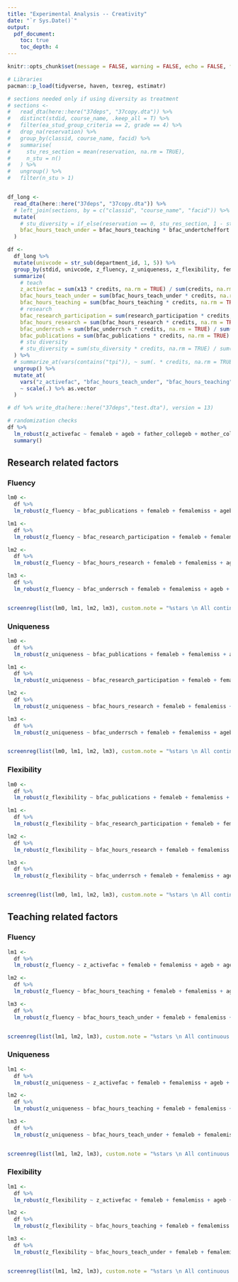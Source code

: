 ```yaml
---
title: "Experimental Analysis -- Creativity"
date: "`r Sys.Date()`"
output: 
  pdf_document:
    toc: true
    toc_depth: 4
---
```


```r
knitr::opts_chunk$set(message = FALSE, warning = FALSE, echo = FALSE, fig.retina = 4)
```


```r
# Libraries
pacman::p_load(tidyverse, haven, texreg, estimatr)

# sections needed only if using diversity as treatment
# sections <-
#   read_dta(here::here("37deps", "37copy.dta")) %>% 
#   distinct(stdid, course_name, .keep_all = T) %>% 
#   filter(ea_stud_group_criteria == 2, grade == 4) %>% 
#   drop_na(reservation) %>% 
#   group_by(classid, course_name, facid) %>% 
#   summarise(
#     stu_res_section = mean(reservation, na.rm = TRUE),
#     n_stu = n()
#   ) %>%
#   ungroup() %>% 
#   filter(n_stu > 1)


df_long <- 
  read_dta(here::here("37deps", "37copy.dta")) %>% 
  # left_join(sections, by = c("classid", "course_name", "facid")) %>% 
  mutate(
    # stu_diversity = if_else(reservation == 0, stu_res_section, 1 - stu_res_section),
    bfac_hours_teach_under = bfac_hours_teaching * bfac_undertcheffort
  )

df <-
  df_long %>% 
  mutate(univcode = str_sub(department_id, 1, 5)) %>% 
  group_by(stdid, univcode, z_fluency, z_uniqueness, z_flexibility, femaleb, femalemiss, ageb, agemiss, father_collegeb, father_collegemiss, mother_collegeb, mother_collegemiss, sesb, sesmiss, b_i_jeemain_scoreb, b_i_jeemain_scoremiss, b_i_jeemain_score_mathb, b_i_jeemain_score_mathmiss, b_i_jeemain_score_physb, b_i_jeemain_score_physmiss, reservation, classid, department_id, grade) %>% 
  summarize(
    # teach
    z_activefac = sum(x13 * credits, na.rm = TRUE) / sum(credits, na.rm = TRUE), # change as needed
    bfac_hours_teach_under = sum(bfac_hours_teach_under * credits, na.rm = TRUE) / sum(credits, na.rm = TRUE),
    bfac_hours_teaching = sum(bfac_hours_teaching * credits, na.rm = TRUE) / sum(credits, na.rm = TRUE),
    # research
    bfac_research_participation = sum(research_participation * credits, na.rm = TRUE) / sum(credits, na.rm = TRUE),
    bfac_hours_research = sum(bfac_hours_research * credits, na.rm = TRUE) / sum(credits, na.rm = TRUE),
    bfac_underrsch = sum(bfac_underrsch * credits, na.rm = TRUE) / sum(credits, na.rm = TRUE),
    bfac_publications = sum(bfac_publications * credits, na.rm = TRUE) / sum(credits, na.rm = TRUE),
    # stu diversity
    # stu_diversity = sum(stu_diversity * credits, na.rm = TRUE) / sum(credits, na.rm = TRUE)
  ) %>%
  # summarize_at(vars(contains("tpi")), ~ sum(. * credits, na.rm = TRUE) / sum(credits, na.rm = TRUE)) %>%
  ungroup() %>%
  mutate_at(
    vars("z_activefac", "bfac_hours_teach_under", "bfac_hours_teaching", "bfac_research_participation", "bfac_hours_research", "bfac_underrsch", "bfac_publications", contains("score")),
    ~ scale(.) %>% as.vector
  )

# df %>% write_dta(here::here("37deps","test.dta"), version = 13)
```



```r
# randomization checks
df %>%
  lm_robust(z_activefac ~ femaleb + ageb + father_collegeb + mother_collegeb + sesb + b_i_jeemain_score_mathb + b_i_jeemain_score_physb, se_type = "stata", clusters = classid, fixed_effects = ~ classid,  data = .) %>% 
  summary()
```


\newpage

## Research related factors

### Fluency

```r
lm0 <-
  df %>% 
  lm_robust(z_fluency ~ bfac_publications + femaleb + femalemiss + ageb + agemiss + father_collegeb + father_collegemiss + mother_collegeb + mother_collegemiss + sesb + sesmiss + b_i_jeemain_score_mathb + b_i_jeemain_score_mathmiss + b_i_jeemain_score_physb + b_i_jeemain_score_physmiss, se_type = "stata", clusters = classid, fixed_effects = ~ classid, data = .)

lm1 <-
  df %>% 
  lm_robust(z_fluency ~ bfac_research_participation + femaleb + femalemiss + ageb + agemiss + father_collegeb + father_collegemiss + mother_collegeb + mother_collegemiss + sesb + sesmiss + b_i_jeemain_score_mathb + b_i_jeemain_score_mathmiss + b_i_jeemain_score_physb + b_i_jeemain_score_physmiss, se_type = "stata", clusters = classid, fixed_effects = ~ classid,  data = .)

lm2 <-
  df %>% 
  lm_robust(z_fluency ~ bfac_hours_research + femaleb + femalemiss + ageb + agemiss + father_collegeb + father_collegemiss + mother_collegeb + mother_collegemiss + sesb + sesmiss + b_i_jeemain_score_mathb + b_i_jeemain_score_mathmiss + b_i_jeemain_score_physb + b_i_jeemain_score_physmiss, se_type = "stata", clusters = classid, fixed_effects = ~ classid,  data = .)

lm3 <-
  df %>% 
  lm_robust(z_fluency ~ bfac_underrsch + femaleb + femalemiss + ageb + agemiss + father_collegeb + father_collegemiss + mother_collegeb + mother_collegemiss + sesb + sesmiss + b_i_jeemain_score_mathb + b_i_jeemain_score_mathmiss + b_i_jeemain_score_physb + b_i_jeemain_score_physmiss, se_type = "stata", clusters = classid, fixed_effects = ~ classid,  data = .)


screenreg(list(lm0, lm1, lm2, lm3), custom.note = "%stars \n All continuous variables are standardized. \n All models control for student background characteristics and department fixed effects. \n Standard errors clustered at department level.", omit.coef = "(female)|(college)|(ses)|(age)|(score)", include.ci = FALSE, stars = c(0.01, 0.05, 0.1))
```

\newpage

### Uniqueness

```r
lm0 <-
  df %>% 
  lm_robust(z_uniqueness ~ bfac_publications + femaleb + femalemiss + ageb + agemiss + father_collegeb + father_collegemiss + mother_collegeb + mother_collegemiss + sesb + sesmiss + b_i_jeemain_score_mathb + b_i_jeemain_score_mathmiss + b_i_jeemain_score_physb + b_i_jeemain_score_physmiss, se_type = "stata", clusters = classid, fixed_effects = ~ classid,  data = .)

lm1 <-
  df %>% 
  lm_robust(z_uniqueness ~ bfac_research_participation + femaleb + femalemiss + ageb + agemiss + father_collegeb + father_collegemiss + mother_collegeb + mother_collegemiss + sesb + sesmiss + b_i_jeemain_score_mathb + b_i_jeemain_score_mathmiss + b_i_jeemain_score_physb + b_i_jeemain_score_physmiss, se_type = "stata", clusters = classid, fixed_effects = ~ classid,  data = .)

lm2 <-
  df %>% 
  lm_robust(z_uniqueness ~ bfac_hours_research + femaleb + femalemiss + ageb + agemiss + father_collegeb + father_collegemiss + mother_collegeb + mother_collegemiss + sesb + sesmiss + b_i_jeemain_score_mathb + b_i_jeemain_score_mathmiss + b_i_jeemain_score_physb + b_i_jeemain_score_physmiss, se_type = "stata", clusters = classid, fixed_effects = ~ classid,  data = .)

lm3 <-
  df %>% 
  lm_robust(z_uniqueness ~ bfac_underrsch + femaleb + femalemiss + ageb + agemiss + father_collegeb + father_collegemiss + mother_collegeb + mother_collegemiss + sesb + sesmiss + b_i_jeemain_score_mathb + b_i_jeemain_score_mathmiss + b_i_jeemain_score_physb + b_i_jeemain_score_physmiss, se_type = "stata", clusters = classid, fixed_effects = ~ classid,  data = .)


screenreg(list(lm0, lm1, lm2, lm3), custom.note = "%stars \n All continuous variables are standardized. \n All models control for student background characteristics and department fixed effects. \n Standard errors clustered at department level.", omit.coef = "(female)|(college)|(ses)|(age)|(score)", include.ci = FALSE, stars = c(0.01, 0.05, 0.1))
```

\newpage

### Flexibility

```r
lm0 <-
  df %>% 
  lm_robust(z_flexibility ~ bfac_publications + femaleb + femalemiss + ageb + agemiss + father_collegeb + father_collegemiss + mother_collegeb + mother_collegemiss + sesb + sesmiss + b_i_jeemain_score_mathb + b_i_jeemain_score_mathmiss + b_i_jeemain_score_physb + b_i_jeemain_score_physmiss, se_type = "stata", clusters = classid, fixed_effects = ~ classid,  data = .)

lm1 <-
  df %>% 
  lm_robust(z_flexibility ~ bfac_research_participation + femaleb + femalemiss + ageb + agemiss + father_collegeb + father_collegemiss + mother_collegeb + mother_collegemiss + sesb + sesmiss + b_i_jeemain_score_mathb + b_i_jeemain_score_mathmiss + b_i_jeemain_score_physb + b_i_jeemain_score_physmiss, se_type = "stata", clusters = classid, fixed_effects = ~ classid,  data = .)

lm2 <-
  df %>% 
  lm_robust(z_flexibility ~ bfac_hours_research + femaleb + femalemiss + ageb + agemiss + father_collegeb + father_collegemiss + mother_collegeb + mother_collegemiss + sesb + sesmiss + b_i_jeemain_score_mathb + b_i_jeemain_score_mathmiss + b_i_jeemain_score_physb + b_i_jeemain_score_physmiss, se_type = "stata", clusters = classid, fixed_effects = ~ classid,  data = .)

lm3 <-
  df %>% 
  lm_robust(z_flexibility ~ bfac_underrsch + femaleb + femalemiss + ageb + agemiss + father_collegeb + father_collegemiss + mother_collegeb + mother_collegemiss + sesb + sesmiss + b_i_jeemain_score_mathb + b_i_jeemain_score_mathmiss + b_i_jeemain_score_physb + b_i_jeemain_score_physmiss, se_type = "stata", clusters = classid, fixed_effects = ~ classid,  data = .)


screenreg(list(lm0, lm1, lm2, lm3), custom.note = "%stars \n All continuous variables are standardized. \n All models control for student background characteristics and department fixed effects. \n Standard errors clustered at department level.", omit.coef = "(female)|(college)|(ses)|(age)|(score)", include.ci = FALSE, stars = c(0.01, 0.05, 0.1))
```



\newpage

## Teaching related factors

### Fluency

```r
lm1 <-
  df %>% 
  lm_robust(z_fluency ~ z_activefac + femaleb + femalemiss + ageb + agemiss + father_collegeb + father_collegemiss + mother_collegeb + mother_collegemiss + sesb + sesmiss + b_i_jeemain_score_mathb + b_i_jeemain_score_mathmiss + b_i_jeemain_score_physb + b_i_jeemain_score_physmiss, se_type = "stata", clusters = classid, fixed_effects = ~ classid,  data = .)

lm2 <-
  df %>% 
  lm_robust(z_fluency ~ bfac_hours_teaching + femaleb + femalemiss + ageb + agemiss + father_collegeb + father_collegemiss + mother_collegeb + mother_collegemiss + sesb + sesmiss + b_i_jeemain_score_mathb + b_i_jeemain_score_mathmiss + b_i_jeemain_score_physb + b_i_jeemain_score_physmiss, se_type = "stata", clusters = classid, fixed_effects = ~ classid,  data = .)

lm3 <-
  df %>% 
  lm_robust(z_fluency ~ bfac_hours_teach_under + femaleb + femalemiss + ageb + agemiss + father_collegeb + father_collegemiss + mother_collegeb + mother_collegemiss + sesb + sesmiss + b_i_jeemain_score_mathb + b_i_jeemain_score_mathmiss + b_i_jeemain_score_physb + b_i_jeemain_score_physmiss, se_type = "stata", clusters = classid, fixed_effects = ~ classid,  data = .)


screenreg(list(lm1, lm2, lm3), custom.note = "%stars \n All continuous variables are standardized. \n All models control for student background characteristics and department fixed effects. \n Standard errors clustered at department level.", omit.coef = "(female)|(college)|(ses)|(age)|(score)", include.ci = FALSE, stars = c(0.01, 0.05, 0.1))
```

\newpage

### Uniqueness

```r
lm1 <-
  df %>% 
  lm_robust(z_uniqueness ~ z_activefac + femaleb + femalemiss + ageb + agemiss + father_collegeb + father_collegemiss + mother_collegeb + mother_collegemiss + sesb + sesmiss + b_i_jeemain_score_mathb + b_i_jeemain_score_mathmiss + b_i_jeemain_score_physb + b_i_jeemain_score_physmiss, se_type = "stata", clusters = classid, fixed_effects = ~ classid,  data = .)

lm2 <-
  df %>% 
  lm_robust(z_uniqueness ~ bfac_hours_teaching + femaleb + femalemiss + ageb + agemiss + father_collegeb + father_collegemiss + mother_collegeb + mother_collegemiss + sesb + sesmiss + b_i_jeemain_score_mathb + b_i_jeemain_score_mathmiss + b_i_jeemain_score_physb + b_i_jeemain_score_physmiss, se_type = "stata", clusters = classid, fixed_effects = ~ classid,  data = .)

lm3 <-
  df %>% 
  lm_robust(z_uniqueness ~ bfac_hours_teach_under + femaleb + femalemiss + ageb + agemiss + father_collegeb + father_collegemiss + mother_collegeb + mother_collegemiss + sesb + sesmiss + b_i_jeemain_score_mathb + b_i_jeemain_score_mathmiss + b_i_jeemain_score_physb + b_i_jeemain_score_physmiss, se_type = "stata", clusters = classid, fixed_effects = ~ classid,  data = .)


screenreg(list(lm1, lm2, lm3), custom.note = "%stars \n All continuous variables are standardized. \n All models control for student background characteristics and department fixed effects. \n Standard errors clustered at department level.", omit.coef = "(female)|(college)|(ses)|(age)|(score)", include.ci = FALSE, stars = c(0.01, 0.05, 0.1))
```

\newpage

### Flexibility

```r
lm1 <-
  df %>% 
  lm_robust(z_flexibility ~ z_activefac + femaleb + femalemiss + ageb + agemiss + father_collegeb + father_collegemiss + mother_collegeb + mother_collegemiss + sesb + sesmiss + b_i_jeemain_score_mathb + b_i_jeemain_score_mathmiss + b_i_jeemain_score_physb + b_i_jeemain_score_physmiss, se_type = "stata", clusters = classid, fixed_effects = ~ classid,  data = .)

lm2 <-
  df %>% 
  lm_robust(z_flexibility ~ bfac_hours_teaching + femaleb + femalemiss + ageb + agemiss + father_collegeb + father_collegemiss + mother_collegeb + mother_collegemiss + sesb + sesmiss + b_i_jeemain_score_mathb + b_i_jeemain_score_mathmiss + b_i_jeemain_score_physb + b_i_jeemain_score_physmiss, se_type = "stata", clusters = classid, fixed_effects = ~ classid,  data = .)

lm3 <-
  df %>% 
  lm_robust(z_flexibility ~ bfac_hours_teach_under + femaleb + femalemiss + ageb + agemiss + father_collegeb + father_collegemiss + mother_collegeb + mother_collegemiss + sesb + sesmiss + b_i_jeemain_score_mathb + b_i_jeemain_score_mathmiss + b_i_jeemain_score_physb + b_i_jeemain_score_physmiss, se_type = "stata", clusters = classid, fixed_effects = ~ classid,  data = .)


screenreg(list(lm1, lm2, lm3), custom.note = "%stars \n All continuous variables are standardized. \n All models control for student background characteristics and department fixed effects. \n Standard errors clustered at department level.", omit.coef = "(female)|(college)|(ses)|(age)|(score)", include.ci = FALSE, stars = c(0.01, 0.05, 0.1))
```
